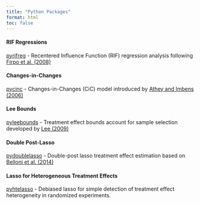 ```yaml
---
title: "Python Packages"
format: html
toc: false
---
```


#### RIF Regressions

[pyrifreg](https://github.com/vyasenov/pyrifreg) - Recentered Influence Function (RIF) regression analysis following [Firpo et al. (2008)](https://doi.org/10.3982/ECTA6822)

#### Changes-in-Changes

[pycinc](https://github.com/vyasenov/pycinc) - Changes-in-Changes (CiC) model introduced by [Athey and Imbens (2006)](https://doi.org/10.1111/j.1468-0262.2006.00668.x)

#### Lee Bounds

[pyleebounds](https://github.com/vyasenov/pyleebounds) - Treatment effect bounds account for sample selection developed by [Lee (2009)](https://doi.org/10.1111/j.1467-937X.2009.00536.x)

#### Double Post-Lasso

[pydoublelasso](https://github.com/vyasenov/pydoublelasso) - Double-post lasso treatment effect estimation based on [Belloni et al. (2014)](https://doi.org/10.1093/restud/rdt044)

#### Lasso for Heterogeneous Treatment Effects

[pyhtelasso](https://github.com/vyasenov/pyhtelasso) - Debiased lasso for simple detection of treatment effect heterogeneity in randomized experiments.